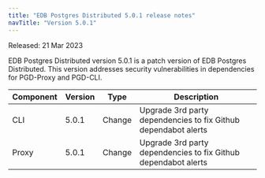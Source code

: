 ```yaml
---
title: "EDB Postgres Distributed 5.0.1 release notes"
navTitle: "Version 5.0.1"
---
```


Released: 21 Mar 2023

EDB Postgres Distributed version 5.0.1 is a patch version of EDB Postgres Distributed.
This version addresses security vulnerabilities in dependencies for PGD-Proxy and PGD-CLI.

| Component | Version | Type    | Description |
|-----------|---------|---------|-------------|
| CLI       | 5.0.1   | Change | Upgrade 3rd party dependencies to fix Github dependabot alerts |
| Proxy     | 5.0.1   | Change | Upgrade 3rd party dependencies to fix Github dependabot alerts |
